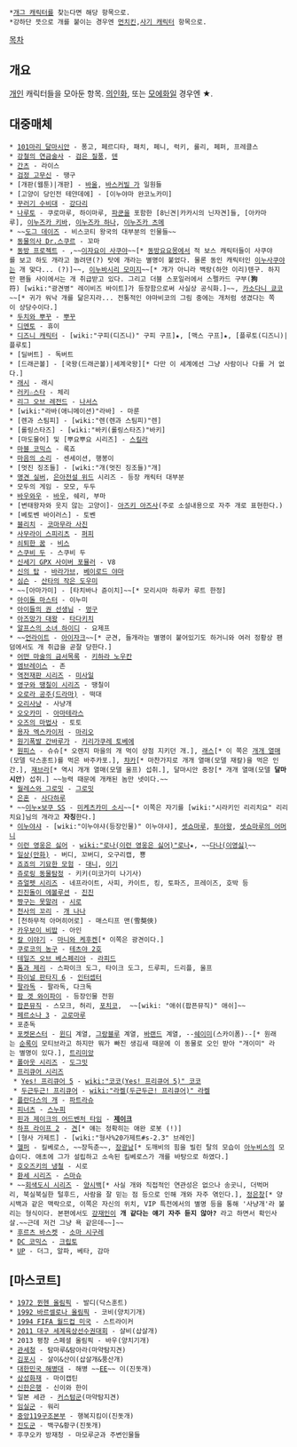  *[[개그 캐릭터]]를 찾는다면 해당 항목으로. 
 *강하단 뜻으로 개를 붙이는 경우엔 [[먼치킨]],[[사기 캐릭터]] 항목으로.

[[목차]]


== 개요 ==
[[개]]인 캐릭터들을 모아둔 항목. [[의인화]], 또는 [[모에화]]일 경우엔 ★.

== 대중매체 ==
 * [[101마리 달마시안]] - 퐁고, 페르디타, 패치, 페니, 럭키, 롤리, 페퍼, 프레클스
 * [[강철의 연금술사]] - [[검은 질풍]], [[덴]]
 * [[간츠]] - 라이스
 * [[검정 고무신]] - 땡구
 * [개판(웹툰)|개판] - [[바울]], [[바스커빌 가]] 일원들
 * [고양이 당인전 테얀데에] - [이누야마 완코노카미]
 * [[꾸러기 수비대]] - [[강다리]]
 * [[나루토]] - 쿠로마루, 하이마루, [[파쿤]]을 포함한 [8닌견|카카시의 닌자견]들, [아카마루], [[이누즈카 키바]], [[이누즈카 하나]], [[이누즈카 츠메]]
 * ~~[[도그 데이즈]] - 비스코티 왕국의 대부분의 인물들~~
 * [[동물의사 Dr.스쿠르]] - 꼬마
 * [[동방 프로젝트]] - ,~~[[이자요이 사쿠야]]~~[* [[동방요요몽]]에서 적 보스 캐릭터들이 사쿠야를 보고 하도 개라고 놀려댄(?) 탓에 개라는 별명이 붙었다. 물론 동인 캐릭터인 [[이누사쿠야]]는 개 맞다... (?)]~~, [[이누바시리 모미지]]~~[* 개가 아니라 백랑(하얀 이리)텐구. 하지만 팬들 사이에서는 개 취급받고 있다. 그리고 더블 스포일러에서 스펠카드 구부('''狗'''符) [wiki:"광견병" 레이비즈 바이트]가 등장함으로써 사실상 공식화.]~~, [[카소다니 쿄코]]~~[* 귀가 워낙 개를 닮은지라... 전통적인 야마비코의 그림 중에는 개처럼 생겼다는 쪽이 상당수이다.]
 * [[두치와 뿌꾸]] - [[뿌꾸]]
 * [[디멘토]] - 휴이
 * [[디즈니 캐릭터]] - [wiki:"구피(디즈니)" 구피 구프]★, [맥스 구프]★, [플루토(디즈니)|플루토]
 * [딜버트] - 독버트
 * [드래곤볼] - [국왕(드래곤볼)|세계국왕][* 다만 이 세계에선 그냥 사람이나 다를 거 없다.]
 * [[래시]] - 래시
 * [[러키☆스타]] - 체리
 * [[리그 오브 레전드]] - [[나서스]]
 * [wiki:"라바(애니메이션)"라바] - 마룬
 * [렌과 스팀피] - [wiki:"렌(렌과 스팀피)"렌]
 * [롤링스타즈] - [wiki:"바키(롤링스타즈)"바키]
 * [마도물어] 및 [뿌요뿌요 시리즈] - [[스킬라]]
 * [[마블 코믹스]] - 록죠
 * [[마음의 소리]] - 센세이션, 행봉이 
 * [멋진 징조들] - [wiki:"개(멋진 징조들)"개]
 * [[명견 실버]], [[은아전설 위드]] 시리즈 - 등장 캐릭터 대부분
 * 모두의 게임 - 모모, 두두
 * [[바우와우]] - [[바우]], 쉐리, 부마
 * [변태왕자와 웃지 않는 고양이]- [[아즈키 아즈사]](주로 소설내용으로 자주 개로 표현한다.)
 * [베토벤 바이러스] - 토벤
 * [[블리치]] - [[코마무라 사진]]
 * [[사무라이 스피리츠]] - [[퍼피]]
 * [[쇠퇴한 꿈]] - [[비스]]
 * [[스쿠비 두]] - 스쿠비 두
 * [[신세기 GPX 사이버 포뮬러]] - V8
 * [[신의 탑]] - [[바라가브]], [[베이로드 야마]]
 * [[심슨]] - [[산타의 작은 도우미]]
 * ~~[아마가미] - [타치바나 쥰이치]~~[* 모리시마 하루카 루트 한정]
 * [[아이돌 마스터]] - 이누미
 * [[아이들의 권 선생님]] - [[멍구]]
 * [[아즈망가 대왕]] - [[타다키치]]
 * [[알프스의 소녀 하이디]] - 요제프
 * ~~[[언라이트]] - [[아이자크]]~~[* 군견, 들개라는 별명이 붙어있기도 하거니와 여러 정황상 팬덤에서도 개 취급을 곧잘 당한다.]
 * [[어떤 마술의 금서목록]] - [[키하라 노우칸]]
 * [[엠브레이스]] - 존
 * [[역전재판 시리즈]] - [[미사일]]
 * [[영구와 땡칠이 시리즈]] - 땡칠이
 * [[오로라 공주(드라마)]] - 떡대
 * [[오리사냥]] - 사냥개
 * [[오오카미]] - [[아마테라스]]
 * [[오즈의 마법사]] - 토토
 * [[용자 엑스카이저]] - [[마리오]]
 * [[원기폭발 간바루가]] - [[키리가쿠레 토베에]]
 * [[원피스]] - 슈슈[* 오렌지 마을의 개 먹이 상점 지키던 개.], [[래스]][* 이 쪽은 [[개개 열매]](모델 닥스훈트)를 먹은 바주카포.], [[챠카]][* 마찬가지로 개개 열매(모델 재칼)을 먹은 인간.], [[재브라]][* 역시 개개 열매(모델 울프) 섭취.], 달마시안 중장[* 개개 열매(모델 '''달마시안''') 섭취.] ~~능력 때문에 개캐된 놈만 넷이다.~~
 * [[월레스와 그로밋]] - [[그로밋]]
 * [[은혼]] - [[사다하루]]
 * ~~[[이누×보쿠 SS]] - [[미케츠카미 소시]]~~[* 이쪽은 자기를 [wiki:"시라키인 리리치요" 리리치요]님의 개라고 '''자칭'''한다.]
 * [[이누야샤]] - [wiki:"이누야샤(등장인물)" 이누야샤], [[셋쇼마루]], [[투아왕]], [[셋쇼마루의 어머니]]
 * [[이런 영웅은 싫어]] - [[wiki:"로나(이런 영웅은 싫어)"로나]]★, ~~[[다나(이영싫)]]~~
 * [[일상(만화)]] - 버디, 꼬버디, 오구리캡, 뿅
 * [[죠죠의 기묘한 모험]] - [[대니]], [[이기(죠죠의 기묘한 모험)|이기]]
 * [[쥬로링 동물탐정]] - 키키(미코가미 나기사)
 * [[쥬얼펫 시리즈]] - 네프라이트, 사피, 카이트, 킹, 토파즈, 프레이즈, 호박 등
 * [[진진돌이 에볼루션]] - [[진진]]
 * [[짱구는 못말려]] - [[시로]]
 * [[천사의 꼬리]] - [[개 나나]]
 * [천하무적 아머히어로] - 매스티프 맨(雪獒俠)
 * [[카우보이 비밥]] - 아인
 * [[칼 이야기]] - [[마니와 케후켄]][* 이쪽은 광견이다.]
 * [[쿠로코의 농구]] - [[테츠야 2호]]
 * [[테일즈 오브 베스페리아]] - [[라피드]]
 * [[톰과 제리]] - 스파이크 도그, 타이크 도그, 드루피, 드리플, 울프
 * [[파이널 판타지 6]] - [[인터셉터]] 
 * [[팔라독]] - 팔라독, 다크독
 * [[팜 겟 와이파이]] - 등장인물 전원
 * [[팝픈뮤직]] - 스모크, 허리, [[포치코]],  ~~[wiki: "애쉬(팝픈뮤직)" 애쉬]~~ 
 * [[페르소나 3]] - [[고로마루]]
 * 포춘독
 * [[포켓몬스터]] - [[윈디]] 계열, [[그랑블루]] 계열, [[바랜드]] 계열, --[[쉐이미]](스카이폼)--[* 원래는 [[순록]]이 모티브라고 하지만 뭐가 빠진 생김새 때문에 이 동물로 오인 받아 "개이미" 라는 별명이 있다.], [[트리미앙]]
 * [[폴아웃 시리즈]] - [[도그밋]]
 * [[프리큐어 시리즈]]
  * [[Yes! 프리큐어 5]] - [[wiki:"코코(Yes! 프리큐어 5)" 코코]]
  * [[두근두근! 프리큐어]] - [[wiki:"라켈(두근두근! 프리큐어)" 라켈]]
 * [[플란다스의 개]] - [[파트라슈]]
 * [[피너츠]] - [[스누피]]
 * [[핀과 제이크의 어드벤처 타임]] - '''[[제이크(어드벤처 타임)|제이크]]'''
 * [[하프 라이프 2]] - [[견]][* 얘는 정확히는 애완 로봇 (!)]
 * [형사 가제트] - [wiki:"형사%20가제트#s-2.3" 브레인]
 * [[헬퍼]] - 킬베로스, ~~장득춘~~, [[장광남]][* 도깨비의 힘을 빌린 탈의 모습이 [[아누비스]]의 모습이다. 애초에 그가 설립하고 소속된 킬베로스가 개를 바탕으로 하였다.]
 * [[호오즈키의 냉철]] - 시로
 * [[환세 시리즈]] - [[스마슈]]
 * ~~[[회색도시 시리즈]] - [[양시백]][* 사실 개와 직접적인 연관성은 없으나 송곳니, 더벅머리, 북실북실한 털후드, 사람을 잘 믿는 점 등으로 인해 개와 자주 엮인다.], [[정은창]][* 양시백과 같은 맥락으로, 이쪽은 자신의 위치, VIP 특전에서의 별명 등을 통해 '사냥개'라 불리는 형식이다. 본편에서도 [[강재인(회색도시2)|강재인]]이 '''개 같다는 얘기 자주 듣지 않아?''' 라고 하면서 확인사살.~~근데 저건 그냥 욕 같은데~~]~~
 * [[후르츠 바스켓]] - [[소마 시구레]]
 * [[DC 코믹스]] - [[크립토]] 
 * [[UP(애니메이션)|UP]] - 더그, 알파, 베타, 감마

== [마스코트] ==
 * [[1972 뮌헨 올림픽]] - 발디(닥스훈트)
 * [[1992 바르셀로나 올림픽]] - 코비(양치기개)
 * [[1994 FIFA 월드컵 미국]] - 스트라이커
 * [[2011 대구 세계육상선수권대회]] - 살비(삽살개)
 * 2013 평창 스페셜 올림픽 - 바우(양치기개)
 * [[관세청]] - 탐마루&탐아라(마약탐지견)
 * [[김포시]] - 살이&산이(삽살개&풍산개)
 * [[대한민국 해병대]] - 해병 ~~[[EE]]~~ 이(진돗개)
 * [[삼성화재]] - 마이캡틴
 * [[신한은행]] - 신이와 한이
 * 일본 세관 - [http://www.customs.go.jp/zeikan/customkun/ 커스텀군](마약탐지견)
 * [[임실군]] - 워리
 * [[중앙119구조본부]] - 행복지킴이(진돗개)
 * [[진도군]] - 백구&황구(진돗개)
 * 후쿠오카 방재청 - 마모루군과 주변인물들
